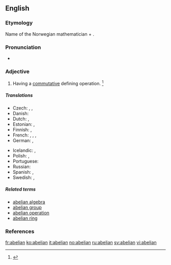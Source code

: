 {{also|Abelian}}
==English==
{{wikipedia|abelian|lang=en}}

===Etymology===
Name of the Norwegian mathematician {{w|Niels Henrik Abel|Abel}} + {{suffix||-ian|lang=en}}.

===Pronunciation===
* {{a|US}} {{IPA|/əˈbi.li.ən/|/əˈbil.jən/|lang=en}}

===Adjective===
{{en-adj|-}}

# {{context|mathematics|lang=en}} Having a [[commutative]] defining operation. {{defdate|Mid 19<sup>th</sup> century.}}<ref>{{R:SOED5|page=3}}</ref>

=====Translations=====
{{trans-top|math: of a group}}
* Czech: {{t|cs|Abelova|f}}, {{t|cs|abelovská|f}}, {{t|cs|komutativní}}
* Danish: {{t|da|abelsk}}
* Dutch: {{t|nl|abels}}, {{t+|nl|commutatief}}
* Estonian: {{t|et|Abeli}}, {{t|et|kommutatiivne}}
* Finnish: {{t|fi|abelinen}}, {{t+|fi|kommutatiivinen}}
* French: {{t+|fr|abélien|m}}, {{t+|fr|abélienne|f}}, {{t+|fr|commutatif|m}}, {{t+|fr|commutative|f}}
* German: {{t|de|abelsch}}, {{t+|de|kommutativ}}
{{trans-mid}}
* Icelandic: {{t|is|Abel-|m}}, {{t|is|abelskur|m}}
* Polish: {{t|pl|abelowa|f}}, {{t|pl|przemienna|f}}
* Portuguese: {{t|pt|abeliano}}
* Russian: {{t+|ru|а́белев}}
* Spanish: {{t|es|abeliano}}, {{t|es|conmutativo}}
* Swedish: {{t+|sv|abelsk}}, {{t+|sv|kommutativ}}
{{trans-bottom}}

=====Related terms=====
* [[abelian algebra]]
* [[abelian group]]
* [[abelian operation]] <!-- less widely attested -->
* [[abelian ring]]

===References===
<references/>

[[fr:abelian]]
[[ko:abelian]]
[[it:abelian]]
[[no:abelian]]
[[ru:abelian]]
[[sv:abelian]]
[[vi:abelian]]